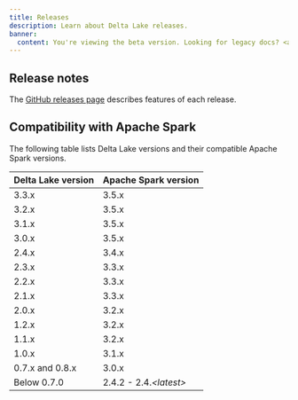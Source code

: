 ```yaml
---
title: Releases
description: Learn about Delta Lake releases.
banner:
  content: You're viewing the beta version. Looking for legacy docs? <a href="https://docs.delta.io" target="_blank" rel="noopener">Click here.</a>
---
```



## Release notes

The [GitHub releases page](https://github.com/delta-io/delta/releases/) describes features of each release.

## Compatibility with Apache Spark

The following table lists Delta Lake versions and their compatible Apache Spark versions.

| Delta Lake version | Apache Spark version    |
| ------------------ | ----------------------- |
| 3.3.x              | 3.5.x                   |
| 3.2.x              | 3.5.x                   |
| 3.1.x              | 3.5.x                   |
| 3.0.x              | 3.5.x                   |
| 2.4.x              | 3.4.x                   |
| 2.3.x              | 3.3.x                   |
| 2.2.x              | 3.3.x                   |
| 2.1.x              | 3.3.x                   |
| 2.0.x              | 3.2.x                   |
| 1.2.x              | 3.2.x                   |
| 1.1.x              | 3.2.x                   |
| 1.0.x              | 3.1.x                   |
| 0.7.x and 0.8.x    | 3.0.x                   |
| Below 0.7.0        | 2.4.2 - 2.4._\<latest>_ |
